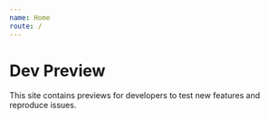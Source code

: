 ```yaml
---
name: Home
route: /
---
```


# Dev Preview

This site contains previews for developers to test new features and reproduce
issues.
